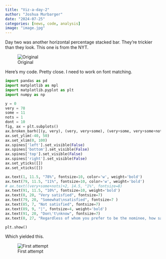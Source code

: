 ```yaml
---
title: "Viz-a-day-2"
author: "Joshua Murbarger"
date: "2024-07-25"
categories: [news, code, analysis]
image: "image.jpg"
---
```


Day two was another horizontal percentage stacked bar. They're trickier than they look. This one is from the NYT. 

![Original](../../images/nominee.jpg){.lightbox}

Here's my code. Pretty close. I need to work on font matching. 

``` python
import pandas as pd
import matplotlib as mpl
import matplotlib.pyplot as plt
import numpy as np

y = 0
very = 78
some = 11
nots = 1
dont = 10
fig, ax = plt.subplots()
ax.broken_barh([(y, very), (very, very+some), (very+some, very+some+nots), (very+some+nots, very+some+nots+dont)], [10, 9], facecolors=('#006b91', '#529cb9', '#f7904d','#ededed'), edgecolor='white')
ax.set_ylim(-40, 50)
ax.set_xlim(0, 100)
ax.spines['left'].set_visible(False)
ax.spines['bottom'].set_visible(False)
ax.spines['top'].set_visible(False)
ax.spines['right'].set_visible(False)
ax.set_yticks([])
ax.set_xticks([])

ax.text(1, 11.5, "78%", fontsize=10, color='w', weight='bold')
ax.text(79, 11.5, "11%", fontsize=10, color='w', weight='bold')
# ax.text((very+some+nots)+2, 14.5, "1%", fontsize=8)
ax.text(91, 11.5, "10%", fontsize=10, weight='bold')
ax.text(0, 20, "Very satisfied", fontsize=7)
ax.text(79, 20, "Somewhat\nsatisfied", fontsize=7 )
ax.text(85, 7, "Not satisfied", fontsize=7)
ax.text(89, 9, "|", fontsize=4, weight='bold')
ax.text(91, 20, "Don\'t\nknow", fontsize=7)
ax.text(0, 27, "Regardless of whom you prefer to be the nominee, how satisfied would you be\nwith Kamala Harris as the nominee?", fontsize=8, weight='bold')

plt.show()

```

Which yielded this.

![First attempt](../../images/nomala.jpg){.lightbox}
